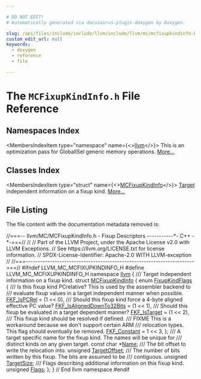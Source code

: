 ```yaml
---

# DO NOT EDIT!
# Automatically generated via docusaurus-plugin-doxygen by Doxygen.

slug: /api/files/include/include/llvm/include/llvm/mc/mcfixupkindinfo-h
custom_edit_url: null
keywords:
  - doxygen
  - reference
  - file

---
```





# The `MCFixupKindInfo.h` File Reference

<DoxygenPage pluginConfig={pluginConfig}>



## Namespaces Index

<MembersIndex>

<MembersIndexItem
  type="namespace"
  name={<><a href="/docs/api/namespaces/llvm">llvm</a></>}>
This is an optimization pass for GlobalISel generic memory operations. <a href="/docs/api/namespaces/llvm/#details">More...</a>
</MembersIndexItem>

</MembersIndex>

## Classes Index

<MembersIndex>

<MembersIndexItem
  type="struct"
  name={<><a href="/docs/api/structs/llvm/mcfixupkindinfo">MCFixupKindInfo</a></>}>
<a href="/docs/api/classes/llvm/target">Target</a> independent information on a fixup kind. <a href="/docs/api/structs/llvm/mcfixupkindinfo/#details">More...</a>
</MembersIndexItem>

</MembersIndex>


## File Listing

The file content with the documentation metadata removed is:

<ProgramListing>

<Link id="l00001" /><CodeLine lineNumber="1"><span class="doxyHighlightComment">//===-- llvm/MC/MCFixupKindInfo.h - Fixup Descriptors -----------&#42;- C++ -&#42;-===//</span></CodeLine>
<Link id="l00002" /><CodeLine lineNumber="2"><span class="doxyHighlightComment">//</span></CodeLine>
<Link id="l00003" /><CodeLine lineNumber="3"><span class="doxyHighlightComment">// Part of the LLVM Project, under the Apache License v2.0 with LLVM Exceptions.</span></CodeLine>
<Link id="l00004" /><CodeLine lineNumber="4"><span class="doxyHighlightComment">// See https://llvm.org/LICENSE.txt for license information.</span></CodeLine>
<Link id="l00005" /><CodeLine lineNumber="5"><span class="doxyHighlightComment">// SPDX-License-Identifier: Apache-2.0 WITH LLVM-exception</span></CodeLine>
<Link id="l00006" /><CodeLine lineNumber="6"><span class="doxyHighlightComment">//</span></CodeLine>
<Link id="l00007" /><CodeLine lineNumber="7"><span class="doxyHighlightComment">//===----------------------------------------------------------------------===//</span></CodeLine>
<Link id="l00008" /><CodeLine lineNumber="8"></CodeLine>
<Link id="l00009" /><CodeLine lineNumber="9"><span class="doxyHighlightPreprocessor">#ifndef LLVM&#95;MC&#95;MCFIXUPKINDINFO&#95;H</span></CodeLine>
<Link id="l00010" /><CodeLine lineNumber="10"><span class="doxyHighlightPreprocessor">#define LLVM&#95;MC&#95;MCFIXUPKINDINFO&#95;H</span></CodeLine>
<Link id="l00011" /><CodeLine lineNumber="11"></CodeLine>
<Link id="l00012" /><CodeLine lineNumber="12"><span class="doxyHighlightKeyword">namespace </span><span class="doxyHighlight"><a href="/docs/api/namespaces/llvm">llvm</a> &#123;</span></CodeLine>
<Link id="l00013" /><CodeLine lineNumber="13"></CodeLine>
<Link id="l00014" /><CodeLine lineNumber="14"><span class="doxyHighlightComment">/// Target independent information on a fixup kind.</span></CodeLine>
<Link id="l00015" /><CodeLine lineNumber="15" lineLink="/docs/api/structs/llvm/mcfixupkindinfo"><span class="doxyHighlightKeyword">struct </span><span class="doxyHighlight"><a href="/docs/api/structs/llvm/mcfixupkindinfo">MCFixupKindInfo</a> &#123;</span></CodeLine>
<Link id="l00016" /><CodeLine lineNumber="16" lineLink="/docs/api/structs/llvm/mcfixupkindinfo/#a8f6613f5c0a6dc7dfebce3761963659d"><span class="doxyHighlight">  </span><span class="doxyHighlightKeyword">enum</span><span class="doxyHighlight"> <a href="/docs/api/structs/llvm/mcfixupkindinfo/#a8f6613f5c0a6dc7dfebce3761963659d">FixupKindFlags</a> &#123;</span></CodeLine>
<Link id="l00017" /><CodeLine lineNumber="17"><span class="doxyHighlightComment">    /// Is this fixup kind PCrelative? This is used by the assembler backend to</span></CodeLine>
<Link id="l00018" /><CodeLine lineNumber="18"><span class="doxyHighlightComment">    /// evaluate fixup values in a target independent manner when possible.</span></CodeLine>
<Link id="l00019" /><CodeLine lineNumber="19" lineLink="/docs/api/structs/llvm/mcfixupkindinfo/#a8f6613f5c0a6dc7dfebce3761963659da9bd8af688090f2f81c405bd995079007"><span class="doxyHighlight">    <a href="/docs/api/structs/llvm/mcfixupkindinfo/#a8f6613f5c0a6dc7dfebce3761963659da9bd8af688090f2f81c405bd995079007">FKF&#95;IsPCRel</a> = (1 &lt;&lt; 0),</span></CodeLine>
<Link id="l00020" /><CodeLine lineNumber="20"></CodeLine>
<Link id="l00021" /><CodeLine lineNumber="21"><span class="doxyHighlightComment">    /// Should this fixup kind force a 4-byte aligned effective PC value?</span></CodeLine>
<Link id="l00022" /><CodeLine lineNumber="22" lineLink="/docs/api/structs/llvm/mcfixupkindinfo/#a8f6613f5c0a6dc7dfebce3761963659da4736f387c937299570b8ac87f9d9dd08"><span class="doxyHighlight">    <a href="/docs/api/structs/llvm/mcfixupkindinfo/#a8f6613f5c0a6dc7dfebce3761963659da4736f387c937299570b8ac87f9d9dd08">FKF&#95;IsAlignedDownTo32Bits</a> = (1 &lt;&lt; 1),</span></CodeLine>
<Link id="l00023" /><CodeLine lineNumber="23"></CodeLine>
<Link id="l00024" /><CodeLine lineNumber="24"><span class="doxyHighlightComment">    /// Should this fixup be evaluated in a target dependent manner?</span></CodeLine>
<Link id="l00025" /><CodeLine lineNumber="25" lineLink="/docs/api/structs/llvm/mcfixupkindinfo/#a8f6613f5c0a6dc7dfebce3761963659da21d215ec80c4375e0df4cf9843b2706c"><span class="doxyHighlight">    <a href="/docs/api/structs/llvm/mcfixupkindinfo/#a8f6613f5c0a6dc7dfebce3761963659da21d215ec80c4375e0df4cf9843b2706c">FKF&#95;IsTarget</a> = (1 &lt;&lt; 2),</span></CodeLine>
<Link id="l00026" /><CodeLine lineNumber="26"></CodeLine>
<Link id="l00027" /><CodeLine lineNumber="27"><span class="doxyHighlightComment">    /// This fixup kind should be resolved if defined.</span></CodeLine>
<Link id="l00028" /><CodeLine lineNumber="28"><span class="doxyHighlightComment">    /// FIXME This is a workaround because we don&#39;t support certain ARM</span></CodeLine>
<Link id="l00029" /><CodeLine lineNumber="29"><span class="doxyHighlightComment">    /// relocation types. This flag should eventually be removed.</span></CodeLine>
<Link id="l00030" /><CodeLine lineNumber="30" lineLink="/docs/api/structs/llvm/mcfixupkindinfo/#a8f6613f5c0a6dc7dfebce3761963659da7e4694d9a51952437c63681c2962873e"><span class="doxyHighlight">    <a href="/docs/api/structs/llvm/mcfixupkindinfo/#a8f6613f5c0a6dc7dfebce3761963659da7e4694d9a51952437c63681c2962873e">FKF&#95;Constant</a> = 1 &lt;&lt; 3,</span></CodeLine>
<Link id="l00031" /><CodeLine lineNumber="31"><span class="doxyHighlight">  &#125;;</span></CodeLine>
<Link id="l00032" /><CodeLine lineNumber="32"></CodeLine>
<Link id="l00033" /><CodeLine lineNumber="33"><span class="doxyHighlightComment">  /// A target specific name for the fixup kind. The names will be unique for</span></CodeLine>
<Link id="l00034" /><CodeLine lineNumber="34"><span class="doxyHighlightComment">  /// distinct kinds on any given target.</span></CodeLine>
<Link id="l00035" /><CodeLine lineNumber="35" lineLink="/docs/api/structs/llvm/mcfixupkindinfo/#a2fe93ffd2107b04ad99c00d56cfc380c"><span class="doxyHighlight">  </span><span class="doxyHighlightKeyword">const</span><span class="doxyHighlight"> </span><span class="doxyHighlightKeywordType">char</span><span class="doxyHighlight"> &#42;<a href="/docs/api/structs/llvm/mcfixupkindinfo/#a2fe93ffd2107b04ad99c00d56cfc380c">Name</a>;</span></CodeLine>
<Link id="l00036" /><CodeLine lineNumber="36"></CodeLine>
<Link id="l00037" /><CodeLine lineNumber="37"><span class="doxyHighlightComment">  /// The bit offset to write the relocation into.</span></CodeLine>
<Link id="l00038" /><CodeLine lineNumber="38" lineLink="/docs/api/structs/llvm/mcfixupkindinfo/#a5fca5e59be378bc89daa6d2b13eeb27b"><span class="doxyHighlight">  </span><span class="doxyHighlightKeywordType">unsigned</span><span class="doxyHighlight"> <a href="/docs/api/structs/llvm/mcfixupkindinfo/#a5fca5e59be378bc89daa6d2b13eeb27b">TargetOffset</a>;</span></CodeLine>
<Link id="l00039" /><CodeLine lineNumber="39"></CodeLine>
<Link id="l00040" /><CodeLine lineNumber="40"><span class="doxyHighlightComment">  /// The number of bits written by this fixup. The bits are assumed to be</span></CodeLine>
<Link id="l00041" /><CodeLine lineNumber="41"><span class="doxyHighlightComment">  /// contiguous.</span></CodeLine>
<Link id="l00042" /><CodeLine lineNumber="42" lineLink="/docs/api/structs/llvm/mcfixupkindinfo/#acfcb94e2996dda3707eaa1eb1cb79f80"><span class="doxyHighlight">  </span><span class="doxyHighlightKeywordType">unsigned</span><span class="doxyHighlight"> <a href="/docs/api/structs/llvm/mcfixupkindinfo/#acfcb94e2996dda3707eaa1eb1cb79f80">TargetSize</a>;</span></CodeLine>
<Link id="l00043" /><CodeLine lineNumber="43"></CodeLine>
<Link id="l00044" /><CodeLine lineNumber="44"><span class="doxyHighlightComment">  /// Flags describing additional information on this fixup kind.</span></CodeLine>
<Link id="l00045" /><CodeLine lineNumber="45" lineLink="/docs/api/structs/llvm/mcfixupkindinfo/#ae92461ded3785b1595f975afc7d42cb9"><span class="doxyHighlight">  </span><span class="doxyHighlightKeywordType">unsigned</span><span class="doxyHighlight"> <a href="/docs/api/structs/llvm/mcfixupkindinfo/#ae92461ded3785b1595f975afc7d42cb9">Flags</a>;</span></CodeLine>
<Link id="l00046" /><CodeLine lineNumber="46"><span class="doxyHighlight">&#125;;</span></CodeLine>
<Link id="l00047" /><CodeLine lineNumber="47"></CodeLine>
<Link id="l00048" /><CodeLine lineNumber="48"><span class="doxyHighlight">&#125; </span><span class="doxyHighlightComment">// End llvm namespace</span></CodeLine>
<Link id="l00049" /><CodeLine lineNumber="49"></CodeLine>
<Link id="l00050" /><CodeLine lineNumber="50"><span class="doxyHighlightPreprocessor">#endif</span></CodeLine>

</ProgramListing>


</DoxygenPage>
